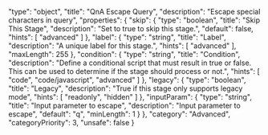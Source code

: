   "type": "object",
  "title": "QnA Escape Query",
  "description": "Escape special characters in query",
  "properties": {
    "skip": {
      "type": "boolean",
      "title": "Skip This Stage",
      "description": "Set to true to skip this stage.",
      "default": false,
      "hints": [
        "advanced"
      ]
    },
    "label": {
      "type": "string",
      "title": "Label",
      "description": "A unique label for this stage.",
      "hints": [
        "advanced"
      ],
      "maxLength": 255
    },
    "condition": {
      "type": "string",
      "title": "Condition",
      "description": "Define a conditional script that must result in true or false. This can be used to determine if the stage should process or not.",
      "hints": [
        "code",
        "code/javascript",
        "advanced"
      ]
    },
    "legacy": {
      "type": "boolean",
      "title": "Legacy",
      "description": "True if this stage only supports legacy mode",
      "hints": [
        "readonly",
        "hidden"
      ]
    },
    "inputParam": {
      "type": "string",
      "title": "Input parameter to escape",
      "description": "Input parameter to escape",
      "default": "q",
      "minLength": 1
    }
  },
  "category": "Advanced",
  "categoryPriority": 3,
  "unsafe": false
}
